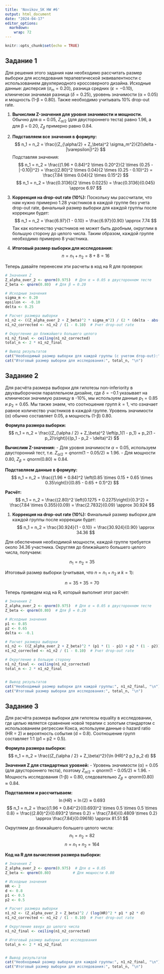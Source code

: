 ```yaml
---
title: 'Novikov_SK HW #6'
output: html_document
date: "2024-04-17"
editor_options: 
  markdown: 
    wrap: 72
---
```


```r
knitr::opts_chunk$set(echo = TRUE)
```

## Задание 1

Для решения этого задания нам необходимо рассчитать размер выборки для
исследования терапевтической эквивалентности с использованием
двухпериодного кроссоверного дизайна. Исходные данные: дисперсия
($\sigma_m = 0.20$), разница средних ($\varepsilon = -0.10$), клинически
значимая разница ($\delta = 0.25$), уровень значимости (α = 0.05) и
мощность (1-β = 0.80). Также необходимо учитывать 10% drop-out rate.

1.  **Вычислим Z-значения для уровня значимости и мощности.**\
    Обычно для α = 0.05, $Z_{\alpha/2}$ (для двустороннего теста) равно
    1.96, а для β = 0.20, $Z_\beta$ примерно равно 0.84.

2.  **Подставляем все значения в формулу:** $$
    n_1 = n_2 = \frac{(Z_{\alpha/2} + Z_\beta)^2 \sigma_m^2}{2(\delta - |\varepsilon|)^2}
    $$ Подставляя значения: $$
    n_1 = n_2 = \frac{(1.96 + 0.84)^2 \times 0.20^2}{2 \times (0.25 - |-0.10|)^2} = \frac{(2.80)^2 \times 0.04}{2 \times (0.25 - 0.10)^2} = \frac{7.84 \times 0.04}{2 \times 0.15^2}
    $$ $$
    n_1 = n_2 = \frac{0.3136}{2 \times 0.0225} = \frac{0.3136}{0.045} \approx 6.97
    $$

3.  **Коррекция на drop-out rate (10%):** Поскольку мы рассчитали, что
    нам нужно примерно 1.28 участников в каждой группе без учета
    drop-out rate, финальный размер выборки для каждой группы после
    коррекции будет: $$
    n_1 = n_2 = \frac{6.97}{1 - 0.10} = \frac{6.97}{0.90} \approx 7.74
    $$ Так как количество участников не может быть дробным, округлим в
    большую сторону до целого числа. Таким образом, каждой группе
    необходимо примерно 8 участника.

4.  **Итоговый размер выборки для исследования:** $$
    n = n_1 + n_2 = 8 + 8 = 16
    $$

Теперь давайте перенесем эти расчеты в код на R для проверки:

```R
# Значения Z
Z_alpha_over_2 <- qnorm(0.975)  # Для α = 0.05 в двустороннем тесте
Z_beta <- qnorm(0.80)  # Для β = 0.20

# Исходные значения
sigma_m <- 0.20
epsilon <- -0.10
delta <- 0.25

# Расчет размера выборки
n1_n2 <- ((Z_alpha_over_2 + Z_beta)^2 * sigma_m^2) / (2 * (delta - abs(epsilon))^2)
n1_n2_corrected <- n1_n2 / (1 - 0.10)  # Учет drop-out rate

# Округление до ближайшего большего целого
n1_n2_final <- ceiling(n1_n2_corrected)
total_n <- 2 * n1_n2_final

# Вывод результатов
cat("Необходимый размер выборки для каждой группы (с учетом drop-out):", n1_n2_final, "\n")
cat("Итоговый размер выборки для исследования:", total_n, "\n")
```

## Задание 2

Для расчёта размера выборки для гипотезы non-inferiority в
двухвыборочном параллельном дизайне, где $\delta = -0.1$ указывает на
клинически значимую разницу в -10%, мы используем данные $p_1 = 0.85$ и
$p_2 = 0.65$. Мы также знаем, что соотношение групп $k = 1$, что
означает равное количество участников в каждой группе. Уровень
значимости (α) обычно составляет 0.05, а мощность (1-β) 0.80.

**Формула размера выборки:** $$
n_1 = n_2 = \frac{(Z_{\alpha / 2} + Z_\beta)^2 \left(p_1(1 - p_1) + p_2(1 - p_2)\right)}{(p_1 - p_2 - \delta)^2}
$$

**Вычислим Z-значения:** - Для уровня значимости $\alpha = 0.05$,
используем двусторонний тест, т.е.
$Z_{\alpha/2} = qnorm(1 - 0.05/2) \approx 1.96$. - Для мощности 0.80,
$Z_\beta = qnorm(0.80) \approx 0.84$.

**Подставляем данные в формулу:** $$
n_1 = n_2 = \frac{(1.96 + 0.84)^2 \left(0.85 \times 0.15 + 0.65 \times 0.35\right)}{(0.85 - 0.65 + 0.1)^2}
$$

**Расчёт:** $$
n_1 = n_2 = \frac{(2.80)^2 \left(0.1275 + 0.2275\right)}{0.3^2} = \frac{7.84 \times 0.355}{0.09} = \frac{2.7832}{0.09} \approx 30.924
$$

1.  **Коррекция на drop-out rate (10%):** Финальный размер выборки для
    каждой группы после коррекции будет: $$
    n_1 = n_2 = \frac{30.924}{1 - 0.10} = \frac{30.924}{0.90} \approx 34.36
    $$

Для обеспечения необходимой мощности, каждой группе требуется около
34.36 участника. Округляя до ближайшего большего целого числа, получаем:

$$ n_1 = n_2 = 35 $$

Итоговый размер выборки (учитывая, что $n = n_1 + n_2$ и $k = 1$):

$$ n = 35 + 35 = 70 $$

Теперь приведем код на R, который выполнит этот расчёт:

```R
# Значения Z
Z_alpha_over_2 <- qnorm(0.975)  # Для α = 0.05 в двустороннем тесте
Z_beta <- qnorm(0.80)  # Для β = 0.20

# Исходные значения
p1 <- 0.85
p2 <- 0.65
delta <- -0.1

# Расчет размера выборки
n1_n2 <- ((Z_alpha_over_2 + Z_beta)^2 * (p1 * (1 - p1) + p2 * (1 - p2))) / ((p1 - p2 - delta)^2)
n1_n2_corrected <- n1_n2 / (1 - 0.10)  # Учет drop-out rate

# Округление в большую сторону
n1_n2_final <- ceiling(n1_n2_corrected) 
total_n <- 2 * n1_n2_final


# Вывод результатов
cat("Необходимый размер выборки для каждой группы:", n1_n2_final, "\n")
cat("Итоговый размер выборки для исследования:", total_n, "\n")
```

## Задание 3

Для расчёта размера выборки для гипотезы equality в исследовании, где
целью является сравнение новой терапии с золотым стандартом с
использованием регрессии Кокса, используем данные о hazard ratio (HR =
2) и вероятность события (d = 0.8). Соотношение групп составляет 1:1 (p1
= p2 = 0.5).

**Формула размера выборки:** $$
n_1 = n_2 = \frac{(Z_{\alpha / 2} + Z_\beta)^2}{\ln (HR)^2 p_1 p_2 d}
$$

**Значения Z для стандартных уровней:** - Уровень значимости (α) = 0.05
(для двустороннего теста), поэтому
$Z_{\alpha / 2} = qnorm(1 - 0.05/2) \approx 1.96$. - Мощность
исследования (1-β) = 0.80, следовательно
$Z_β = qnorm(0.80) \approx 0.84$.

**Подставляем и рассчитываем:** $$
\ln(HR) = \ln(2) \approx 0.693
$$ $$
n_1 = n_2 = \frac{(1.96 + 0.84)^2}{(0.693)^2 \times 0.5 \times 0.5 \times 0.8} = \frac{(2.80)^2}{0.693^2 \times 0.2} = \frac{7.84}{0.4809 \times 0.2} \approx \frac{7.84}{0.09618} \approx 81.51
$$

Округляем до ближайшего большего целого числа: $$ n_1 = n_2 = 82 $$
$$ n = n_1 + n_2 = 164 $$

**Код на R для вычисления размера выборки:**

```R
# Значения Z
Z_alpha_over_2 <- qnorm(0.975)  # Для α = 0.05
Z_beta <- qnorm(0.80)          # Для мощности 0.80

# Исходные значения
HR <- 2
d <- 0.8
p1 <- 0.5
p2 <- 0.5

# Расчет размера выборки
n1_n2 <- (Z_alpha_over_2 + Z_beta)^2 / (log(HR)^2 * p1 * p2 * d)
n1_n2_corrected <- n1_n2 / (1 - 0.10)  # Учет drop-out rate

# Округление вверх до целого числа
n1_n2_final <- ceiling(n1_n2_corrected)

# Итоговый размер выборки для исследования
total_n <- 2 * n1_n2_final


# Вывод результатов
cat("Необходимый размер выборки для каждой группы:", n1_n2_final, "\n")
cat("Итоговый размер выборки для исследования:", total_n, "\n")
```
